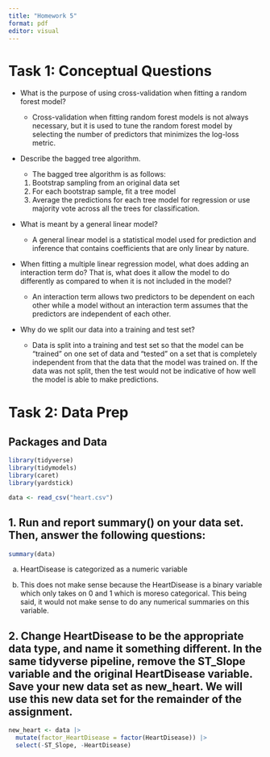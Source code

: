 ```yaml
---
title: "Homework 5"
format: pdf
editor: visual
---
```


# Task 1: Conceptual Questions

-   What is the purpose of using cross-validation when fitting a random forest model?

    -   Cross-validation when fitting random forest models is not always necessary, but it is used to tune the random forest model by selecting the number of predictors that minimizes the log-loss metric.

-   Describe the bagged tree algorithm.

    -   The bagged tree algorithm is as follows:

    1.  Bootstrap sampling from an original data set
    2.  For each bootstrap sample, fit a tree model
    3.  Average the predictions for each tree model for regression or use majority vote across all the trees for classification.

-   What is meant by a general linear model?

    -   A general linear model is a statistical model used for prediction and inference that contains coefficients that are only linear by nature.

-   When fitting a multiple linear regression model, what does adding an interaction term do? That is, what does it allow the model to do differently as compared to when it is not included in the model?

    -   An interaction term allows two predictors to be dependent on each other while a model without an interaction term assumes that the predictors are independent of each other.

-   Why do we split our data into a training and test set?

    -   Data is split into a training and test set so that the model can be "trained" on one set of data and "tested" on a set that is completely independent from that the data that the model was trained on. If the data was not split, then the test would not be indicative of how well the model is able to make predictions.

# Task 2: Data Prep

## Packages and Data

```r
library(tidyverse)
library(tidymodels)
library(caret)
library(yardstick)

data <- read_csv("heart.csv")

```

## 1. Run and report summary() on your data set. Then, answer the following questions:

```r
summary(data)
```

a.  HeartDisease is categorized as a numeric variable

b.  This does not make sense because the HeartDisease is a binary variable which only takes on 0 and 1 which is moreso categorical. This being said, it would not make sense to do any numerical summaries on this variable.

## 2. Change HeartDisease to be the appropriate data type, and name it something different. In the same tidyverse pipeline, remove the ST_Slope variable and the original HeartDisease variable. Save your new data set as new_heart. We will use this new data set for the remainder of the assignment.

```r
new_heart <- data |>
  mutate(factor_HeartDisease = factor(HeartDisease)) |>
  select(-ST_Slope, -HeartDisease)
```

